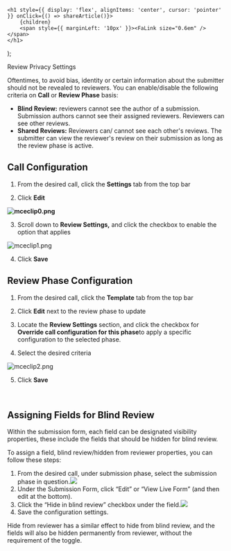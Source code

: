 

    <h1 style={{ display: 'flex', alignItems: 'center', cursor: 'pointer' }} onClick={() => shareArticle()}>
        {children} 
        <span style={{ marginLeft: '10px' }}><FaLink size="0.6em" /></span>
    </h1>
);

<ToastContainer />

<ClickableTitle>Review Privacy Settings</ClickableTitle>




Oftentimes, to avoid bias, identity or certain information about the submitter should not be revealed to reviewers. You can enable/disable the following criteria on **Call** or **Review Phase** basis: 


* **Blind Review:** reviewers cannot see the author of a submission. Submission authors cannot see their assigned reviewers. Reviewers can see other reviews.
* **Shared Reviews:** Reviewers can/ cannot see each other's reviews. The submitter can view the reviewer's review on their submission as long as the review phase is active.


## **Call Configuration**


1. From the desired call, click the **Settings** tab from the top bar


2. Click **Edit**


**![mceclip0.png](../../../resources/article-images/115004360428-Review-Privacy-Settings_1.png)**


3. Scroll down to **Review Settings,** and click the checkbox to enable the option that applies 


![mceclip1.png](../../../resources/article-images/115004360428-Review-Privacy-Settings_2.png)


4. Click **Save** 


## **Review Phase Configuration**


1. From the desired call, click the **Template** tab from the top bar


2. Click **Edit** next to the review phase to update 


3. Locate the **Review Settings** section, and click the checkbox for **Override call configuration for this phase**to apply a specific configuration to the selected phase. 


4. Select the desired criteria 


![mceclip2.png](../../../resources/article-images/115004360428-Review-Privacy-Settings_3.png)


5. Click **Save**


 


## **Assigning Fields for Blind Review**


Within the submission form, each field can be designated visibility properties, these include the fields that should be hidden for blind review.


To assign a field, blind review/hidden from reviewer properties, you can follow these steps:


1. From the desired call, under submission phase, select the submission phase in question.![](../../../resources/article-images/115004360428-Review-Privacy-Settings_4.png)
2. Under the Submission Form, click “Edit” or “View Live Form” (and then edit at the bottom).
3. Click the “Hide in blind review” checkbox under the field.![](../../../resources/article-images/115004360428-Review-Privacy-Settings_5.png)
4. Save the configuration settings.


Hide from reviewer has a similar effect to hide from blind review, and the fields will also be hidden permanently from reviewer, without the requirement of the toggle.



